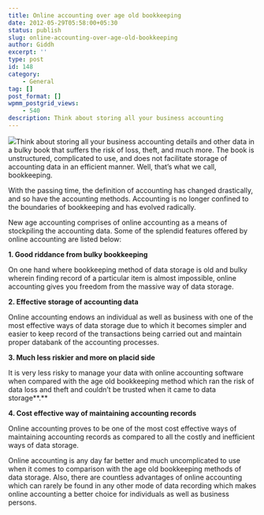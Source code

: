 ```yaml
---
title: Online accounting over age old bookkeeping
date: 2012-05-29T05:58:00+05:30
status: publish
slug: online-accounting-over-age-old-bookkeeping
author: Giddh
excerpt: ''
type: post
id: 148
category:
    - General
tag: []
post_format: []
wpmm_postgrid_views:
    - 540
description: Think about storing all your business accounting
---
```

<img class="wp-block-image size-large" src = "https://miro.medium.com/max/517/0*a6GtmgZ3_lU5TqnE.jpg" />Think about storing all your business accounting details and other data in a bulky book that suffers the risk of loss, theft, and much more. The book is unstructured, complicated to use, and does not facilitate storage of accounting data in an efficient manner. Well, that’s what we call, bookkeeping.

With the passing time, the definition of accounting has changed drastically, and so have the accounting methods. Accounting is no longer confined to the boundaries of bookkeeping and has evolved radically.

New age accounting comprises of online accounting as a means of stockpiling the accounting data. Some of the splendid features offered by online accounting are listed below:

**1. Good riddance from bulky bookkeeping**

On one hand where bookkeeping method of data storage is old and bulky wherein finding record of a particular item is almost impossible, online accounting gives you freedom from the massive way of data storage.

**2. Effective storage of accounting data**

Online accounting endows an individual as well as business with one of the most effective ways of data storage due to which it becomes simpler and easier to keep record of the transactions being carried out and maintain proper databank of the accounting processes.

**3. Much less riskier and more on placid side**

It is very less risky to manage your data with online accounting software when compared with the age old bookkeeping method which ran the risk of data loss and theft and couldn’t be trusted when it came to data storage**.**

**4. Cost effective way of maintaining accounting records**

Online accounting proves to be one of the most cost effective ways of maintaining accounting records as compared to all the costly and inefficient ways of data storage.

Online accounting is any day far better and much uncomplicated to use when it comes to comparison with the age old bookkeeping methods of data storage. Also, there are countless advantages of online accounting which can rarely be found in any other mode of data recording which makes online accounting a better choice for individuals as well as business persons.

[](https://medium.com/p/c3eb152f6e0/share/facebook?source=post_actions_footer---------------------------)